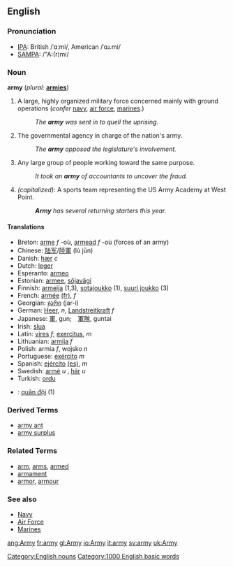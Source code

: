 ==English==

===Pronunciation===
*[[w:IPA|IPA]]: British /ˈɑːmi/, American /ˈɑɹ.mi/
*[[w:SAMPA|SAMPA]]: /"A:(r)mi/

===Noun===
'''army'''  (''plural:'' '''[[armies]]''')
# A large, highly organized military force concerned mainly with ground operations (''confer'' [[navy]], [[air force]], [[marine]]s.)
#: ''The '''army''' was sent in to quell the uprising.''
# The governmental agency in charge of the nation's army.
#: ''The '''army''' opposed the legislature's involvement.''
# Any large group of people working toward the same purpose.
#: ''It took an '''army''' of accountants to uncover the fraud.''
# ''(capitalized):'' A sports team representing the US Army Academy at West Point.
#: '''''Army''' has several returning starters this year.''

====Translations====
*Breton: [[arme]] ''f'' -où, [[armead]] ''f'' -où (forces of an army)
*Chinese: [[陆军]]/[[陸軍]] (lù jūn)
*Danish: [[hær]] ''c''
*Dutch: [[leger]]
*Esperanto: [[armeo]]
*Estonian: [[armee]], [[sõjavägi]]
*Finnish: [[armeija]] (1,3), [[sotajoukko]] (1), [[suuri joukko]] (3)
*French: [[armée]] [[:fr:armée|(fr)]], ''f''
*Georgian: [[ჯარი]] (jar-i)
*German: [[Heer]], ''n'', [[Landstreitkraft]] ''f''
*Japanese: [[軍]], gun;　[[軍隊]], guntai
*Irish: [[slua]]
*Latin: [[vires]] ''f''; [[exercitus]], ''m''
*Lithuanian: [[armija]] ''f''
*Polish: armia ''f'', wojsko ''n''
*Portuguese: [[exército]] ''m''
*Spanish: [[ejército]] [[:es:ejército|(es)]], ''m''
*Swedish: [[armé]] ''u'' , [[här]] ''u''
*Turkish: [[ordu]]
*{{vi}}: [[quân đội]] (1)

===Derived Terms===
*[[army ant]]
*[[army surplus]]

===Related Terms===
*[[arm]], [[arms]], [[armed]]
*[[armament]]
*[[armor]], [[armour]]

===See also===
*[[Navy]]
*[[Air Force]]
*[[Marines]]

[[Category:English nouns]]
[[Category:1000 English basic words]]

[[ang:Army]]
[[fr:army]]
[[gl:Army]]
[[io:Army]]
[[it:army]]
[[sv:army]]
[[uk:Army]]